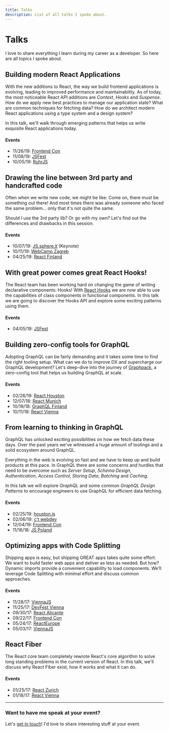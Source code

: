 ```yaml
---
title: Talks
description: List of all talks I spoke about.
---
```



<SpeakerHeader />

# Talks

I love to share everything I learn during my career as a developer. So here are all topics I spoke about.

## Building modern React Applications

With the new additions to React, the way we build frontend applications is evolving, leading to improved performance and maintainability. As of today, the most noticeable React API additions are _Context_, _Hooks_ and _Suspense_. How do we apply new best practices to manage our application state? What are common techniques for fetching data? How do we architect modern React applications using a type system and a design system?

In this talk, we'll walk through emerging patterns that helps us write exquisite React applications today.

#### Events

- 11/26/19: [Frontend Con](https://frontend-con.io)
- 11/08/19: [JSFest](http://jsfest.com.ua/indexe.html)
- 10/05/19: [RuhrJS](https://ruhrjs.de)

## Drawing the line between 3rd party and handcrafted code

Often when we write new code, we might be like: Come on, there must be something out there! And most times there was already someone who faced the same problem... only that it's not quite the same.

Should I use the 3rd party lib? Or go with my own? Let's find out the differences and drawbacks in this session.

#### Events

- 10/07/19: [JS.sphere.it](https://sphere.it/js-sphere-it) (Keynote)
- 10/11/19: [WebCamp Zagreb](https://2019.webcampzg.org)
- 04/25/19: [React Finland](https://react-finland.fi/2019)

## With great power comes great React Hooks!

The React team has been working hard on changing the game of writing declarative components: Hooks! With [React Hooks](https://reactjs.org/hooks) we are now able to use the capabilities of class components in functional components. In this talk we are going to discover the Hooks API and explore some exciting patterns using them.

#### Events

- 04/05/19: [JSFest](http://jsfest.com.ua/jsfest2019spring/indexe.html)

## Building zero-config tools for GraphQL

Adopting GraphQL can be fairly demanding and it takes some time to find the right tooling setup. What can we do to improve DX and supercharge our GraphQL development? Let's deep-dive into the journey of [Graphpack](https://github.com/glennreyes/graphpack), a zero-config tool that helps us building GraphQL at scale.

#### Events

- 02/26/19: [React Houston](https://www.meetup.com/Houston-React-Js-Group/events/257123502)
- 12/07/18: [React Munich](https://www.meetup.com/ReactJS-Meetup-Munich/events/256476059)
- 10/19/18: [GraphQL Finland](https://graphql-finland.fi/2018)
- 10/11/18: [React Vienna](https://www.meetup.com/ReactVienna/events/254355551)

## From learning to thinking in GraphQL

GraphQL has unlocked exciting possibilities on how we fetch data these days. Over the past years we've witnessed a huge amount of toolings and a solid ecosystem around GraphQL.

Everything in the web is evolving so fast and we have to keep up and build products at this pace. In GraphQL there are some concerns and hurdles that need to be overcome such as _Server Setup_, _Schema Design_, _Authentication_, _Access Control_, _Storing Data_, _Batching_ and _Caching_.

In this talk we will explore _GraphQL_ and some common _GraphQL Design Patterns_ to encourage engineers to use GraphQL for efficient data fetching.

#### Events

- 02/25/19: [houston.js](https://www.meetup.com/houston-js/events/259084738)
- 02/06/19: [c't webdev](https://ctwebdev.de)
- 12/04/19: [Frontend Con](https://frontend-con.io/front-end-con-2018)
- 11/16/18: [JS Poland](https://js-poland.pl/2018)

## Optimizing apps with Code Splitting

Shipping apps is easy, but shipping GREAT apps takes quite some effort. We want to build faster web apps and deliver as less as needed. But how? Dynamic imports provide a convenient capability to load components. We’ll leverage Code Splitting with minimal effort and discuss common approaches.

#### Events

- 11/28/17: [ViennaJS](https://viennajs.org/meetup/2017-11)
- 11/25/17: [DevFest Vienna](http://devfest.at)
- 09/30/17: [React Alicante](http://reactalicante.es)
- 09/22/17: [Frontend Con](https://frontend-con.io/front-end-con-2017)
- 05/24/17: [ReactEurope](https://2017.react-europe.org)
- 05/03/17: [ViennaJS](https://viennajs.org/meetup/2017-04)

## React Fiber

The React core team completely rewrote React's core algorithm to solve long standing problems in the current version of React. In this talk, we'll discuss why React Fiber exist, how it works and what it can do.

#### Events

- 01/25/17: [React Zurich](https://www.meetup.com/Zurich-ReactJS-Meetup/events/236791839)
- 01/18/17: [React Vienna](https://www.meetup.com/reactvienna/events/235961553)

---

### Want to have me speak at your event?

Let's [get in touch](mailto:glenn@glennreyes.com)! I'd love to share interesting stuff at your event.
